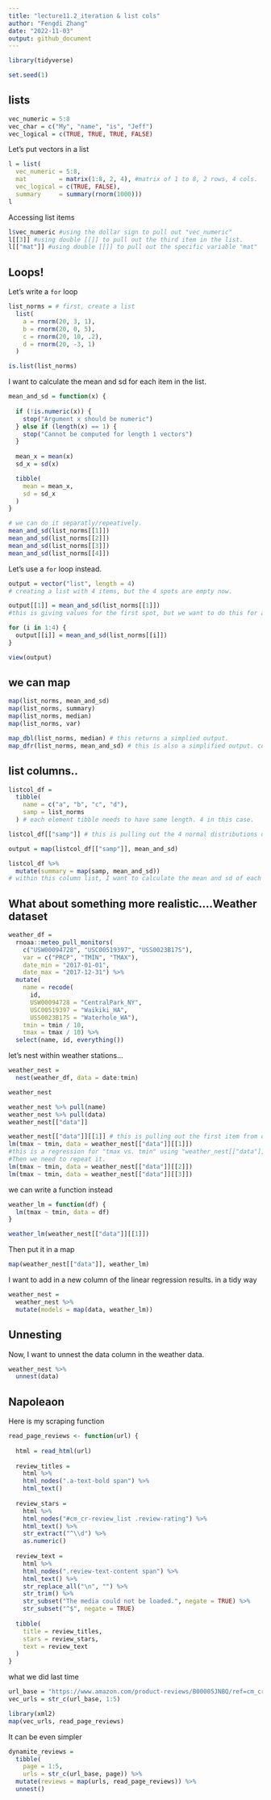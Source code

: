 ```yaml
---
title: "lecture11.2_iteration & list cols"
author: "Fengdi Zhang"
date: "2022-11-03"
output: github_document
---
```


```r
library(tidyverse)

set.seed(1)
```

## lists

```r
vec_numeric = 5:8
vec_char = c("My", "name", "is", "Jeff")
vec_logical = c(TRUE, TRUE, TRUE, FALSE)
```

Let's put vectors in a list
```r
l = list(
  vec_numeric = 5:8,
  mat         = matrix(1:8, 2, 4), #matrix of 1 to 8, 2 rows, 4 cols. 
  vec_logical = c(TRUE, FALSE),
  summary     = summary(rnorm(1000)))
l
```

Accessing list items
```r
l$vec_numeric #using the dollar sign to pull out "vec_numeric"
l[[3]] #using double [[]] to pull out the third item in the list.
l[["mat"]] #using double [[]] to pull out the specific variable "mat"
```

## Loops!

Let's write a `for` loop

```r
list_norms = # first, create a list
  list(
    a = rnorm(20, 3, 1),
    b = rnorm(20, 0, 5),
    c = rnorm(20, 10, .2),
    d = rnorm(20, -3, 1)
  )

is.list(list_norms)
```

I want to calculate the mean and sd for each item in the list. 
```r
mean_and_sd = function(x) {
  
  if (!is.numeric(x)) {
    stop("Argument x should be numeric")
  } else if (length(x) == 1) {
    stop("Cannot be computed for length 1 vectors")
  }
  
  mean_x = mean(x)
  sd_x = sd(x)

  tibble(
    mean = mean_x, 
    sd = sd_x
  )
}

# we can do it separatly/repeatively. 
mean_and_sd(list_norms[[1]])
mean_and_sd(list_norms[[2]])
mean_and_sd(list_norms[[3]])
mean_and_sd(list_norms[[4]])
```

Let's use a `for` loop instead. 
```r
output = vector("list", length = 4)
# creating a list with 4 items, but the 4 spots are empty now. 

output[[1]] = mean_and_sd(list_norms[[1]])
#this is giving values for the first spot, but we want to do this for all 4 spots. 

for (i in 1:4) {
  output[[i]] = mean_and_sd(list_norms[[i]])
}

view(output)
```


## we can map

```r
map(list_norms, mean_and_sd)
map(list_norms, summary)
map(list_norms, median)
map(list_norms, var)

map_dbl(list_norms, median) # this returns a simplied output.
map_dfr(list_norms, mean_and_sd) # this is also a simplified output. collapse dataframes
```


## list columns..

```r
listcol_df = 
  tibble(
    name = c("a", "b", "c", "d"),
    samp = list_norms
  ) # each element tibble needs to have same length. 4 in this case. 

listcol_df[["samp"]] # this is pulling out the 4 normal distributions out. 

output = map(listcol_df[["samp"]], mean_and_sd)
```

```r
listcol_df %>% 
  mutate(summary = map(samp, mean_and_sd))
# within this column list, I want to calculate the mean and sd of each "samp", and save it as a new column "summary"
```


## What about something more realistic....Weather dataset

```r
weather_df = 
  rnoaa::meteo_pull_monitors(
    c("USW00094728", "USC00519397", "USS0023B17S"),
    var = c("PRCP", "TMIN", "TMAX"), 
    date_min = "2017-01-01",
    date_max = "2017-12-31") %>%
  mutate(
    name = recode(
      id, 
      USW00094728 = "CentralPark_NY", 
      USC00519397 = "Waikiki_HA",
      USS0023B17S = "Waterhole_WA"),
    tmin = tmin / 10,
    tmax = tmax / 10) %>%
  select(name, id, everything())
```


let's nest within weather stations...
```r
weather_nest = 
  nest(weather_df, data = date:tmin)

weather_nest

weather_nest %>% pull(name)
weather_nest %>% pull(data)
weather_nest[["data"]]

```

```r
weather_nest[["data"]][[1]] # this is pulling out the first item from data from weather_nest
lm(tmax ~ tmin, data = weather_nest[["data"]][[1]])
#this is a regression for "tmax vs. tmin" using "weather_nest[["data"]][[1]]".
#Then we need to repeat it. 
lm(tmax ~ tmin, data = weather_nest[["data"]][[2]])
lm(tmax ~ tmin, data = weather_nest[["data"]][[3]])
```

we can write a function instead
```r
weather_lm = function(df) {
  lm(tmax ~ tmin, data = df)
}

weather_lm(weather_nest[["data"]][[1]])
```

Then put it in a map
```r
map(weather_nest[["data"]], weather_lm)
```

I want to add in a new column of the linear regression results. in a tidy way

```r
weather_nest = 
  weather_nest %>% 
  mutate(models = map(data, weather_lm))
```


## Unnesting
Now, I want to unnest the data column in the weather data. 
```r
weather_nest %>% 
  unnest(data)
```


## Napoleaon 
Here is my scraping function 
```r
read_page_reviews <- function(url) {
  
  html = read_html(url)
  
  review_titles = 
    html %>%
    html_nodes(".a-text-bold span") %>%
    html_text()
  
  review_stars = 
    html %>%
    html_nodes("#cm_cr-review_list .review-rating") %>%
    html_text() %>%
    str_extract("^\\d") %>%
    as.numeric()
  
  review_text = 
    html %>%
    html_nodes(".review-text-content span") %>%
    html_text() %>% 
    str_replace_all("\n", "") %>% 
    str_trim() %>% 
    str_subset("The media could not be loaded.", negate = TRUE) %>% 
    str_subset("^$", negate = TRUE)
  
  tibble(
    title = review_titles,
    stars = review_stars,
    text = review_text
  )
}
```

what we did last time
```r
url_base = "https://www.amazon.com/product-reviews/B00005JNBQ/ref=cm_cr_arp_d_viewopt_rvwer?ie=UTF8&reviewerType=avp_only_reviews&sortBy=recent&pageNumber="
vec_urls = str_c(url_base, 1:5)
```

```r
library(xml2)
map(vec_urls, read_page_reviews)
```


It can be even simpler
```r
dynamite_reviews = 
  tibble(
    page = 1:5,
    urls = str_c(url_base, page)) %>% 
  mutate(reviews = map(urls, read_page_reviews)) %>% 
  unnest()

```




